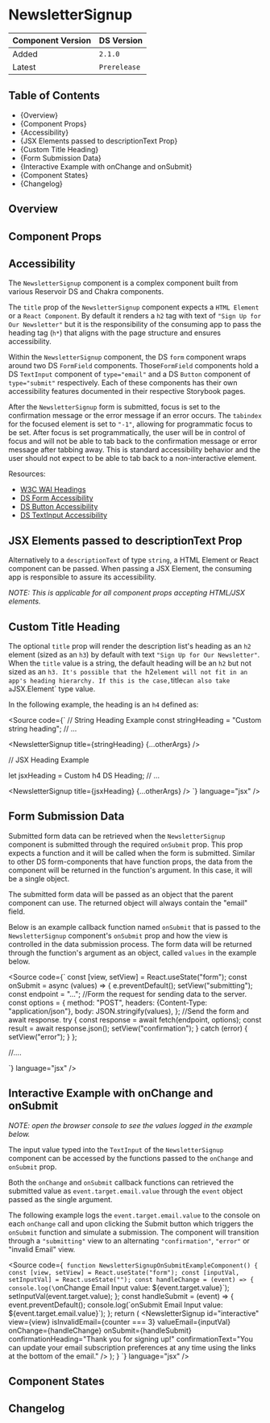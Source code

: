 

<Meta of={NewsletterSignupStories} />

# NewsletterSignup

| Component Version | DS Version   |
| ----------------- | ------------ |
| Added             | `2.1.0`      |
| Latest            | `Prerelease` |

## Table of Contents

- {<Link href="#overview" target="_self">Overview</Link>}
- {<Link href="#component-props" target="_self">Component Props</Link>}
- {<Link href="#accessibility" target="_self">Accessibility</Link>}
- {<Link href="#jsx-elements-passed-to-descriptiontext-prop">JSX Elements passed to descriptionText Prop</Link>}
- {<Link href="#custom-title-heading" target="_self">Custom Title Heading</Link>}
- {<Link href="#form-submission-data" target="_self">Form Submission Data</Link>}
- {<Link href="#interactive-example-with-onchange-and-onsubmit" target="_self">Interactive Example with onChange and onSubmit</Link>}
- {<Link href="#component-states" target="_self">Component States</Link>}
- {<Link href="#changelog" target="_self">Changelog</Link>}

## Overview

<Description of={NewsletterSignupStories} />

## Component Props

<Canvas of={NewsletterSignupStories.WithControls} />

<ArgTypes of={NewsletterSignupStories.WithControls} />

## Accessibility

The `NewsletterSignup` component is a complex component built from various
Reservoir DS and Chakra components.

The `title` prop of the `NewsletterSignup` component expects a `HTML Element` or
a `React Component`. By default it renders a `h2` tag with text of
`"Sign Up for Our Newsletter"` but it is the responsibility of the consuming app
to pass the heading tag (`h*`) that aligns with the page structure and ensures
accessibility.

Within the `NewsletterSignup` component, the DS `form` component wraps around
two DS `FormField` components. Those`FormField` components hold a DS `TextInput`
component of `type="email"` and a DS `Button` component of `type="submit"`
respectively. Each of these components has their own accessibility features
documented in their respective Storybook pages.

After the `NewsletterSignup` form is submitted, focus is set to the confirmation
message or the error message if an error occurs. The `tabindex` for the focused
element is set to `"-1"`, allowing for programmatic focus to be set. After focus
is set programmatically, the user will be in control of focus and will not be
able to tab back to the confirmation message or error message after tabbing
away. This is standard accessibility behavior and the user should not expect to
be able to tab back to a non-interactive element.

Resources:

- [W3C WAI Headings](https://www.w3.org/WAI/tutorials/page-structure/headings/)
- [DS Form Accessibility](../?path=/docs/components-form-elements-form--docs#accessibility)
- [DS Button Accessibility](../?path=/docs/components-form-elements-button--docs#accessibility)
- [DS TextInput Accessibility](../?path=/docs/components-form-elements-textinput--docs#accessibility)

## JSX Elements passed to descriptionText Prop

Alternatively to a `descriptionText` of type `string`, a HTML Element or React
component can be passed. When passing a JSX Element, the consuming app is
responsible to assure its accessibility.

_NOTE: This is applicable for all component props accepting HTML/JSX elements._

<Canvas of={NewsletterSignupStories.DescriptionUsingJSXElements} />

## Custom Title Heading

The optional `title` prop will render the description list's heading as an `h2`
element (sized as an `h3`) by default with text `"Sign Up for Our Newsletter"`.
When the `title` value is a string, the default heading will be an `h2` but not
sized as an `h3. It's possible that the `h2`element will not fit in an app's heading hierarchy. If this is the case,`title`can also take a`JSX.Element`
type value.

In the following example, the heading is an `h4` defined as:

<Source
  code={`
// String Heading Example
const stringHeading = "Custom string heading";
// ...

<NewsletterSignup title={stringHeading} {...otherArgs} />

// JSX Heading Example

let jsxHeading = <Heading level="h4">Custom h4 DS Heading</Heading>;
// ...

<NewsletterSignup title={jsxHeading} {...otherArgs} />
`} language="jsx" />

<Canvas of={NewsletterSignupStories.CustomHeadings} />

## Form Submission Data

Submitted form data can be retrieved when the `NewsletterSignup` component is
submitted through the required `onSubmit` prop. This prop expects a function and
it will be called when the form is submitted. Similar to other DS
form-components that have function props, the data from the component will be
returned in the function's argument. In this case, it will be a single object.

The submitted form data will be passed as an object that the parent component
can use. The returned object will always contain the "email" field.

Below is an example callback function named `onSubmit` that is passed to the
`NewsletterSignup` component's `onSubmit` prop and how the view is controlled in
the data submission process. The form data will be returned through the
function's argument as an object, called `values` in the example below.

<Source 
  code={`
const [view, setView] = React.useState("form");
const onSubmit = async (values) => {
  e.preventDefault();
  setView("submitting");
  const endpoint = "...";
  //Form the request for sending data to the server.
  const options = {
    method: "POST",
    headers: {Content-Type: "application/json"},
    body: JSON.stringify(values),
  };
  //Send the form and await response.
  try {
    const response = await fetch(endpoint, options);
    const result = await response.json();
    setView("confirmation");
  } catch (error) {
    setView("error");
  }
};

//....

<NewsletterSignup onChange={onChange} onSubmit={onSubmit} view={view} />

`}
language="jsx"
/>

## Interactive Example with onChange and onSubmit

_NOTE: open the browser console to see the values logged in the example below._

The input value typed into the `TextInput` of the `NewsletterSignup` component
can be accessed by the functions passed to the `onChange` and `onSubmit` prop.

Both the `onChange` and `onSubmit` callback functions can retrieved the
submitted value as `event.target.email.value` through the `event` object passed
as the single argument.

The following example logs the `event.target.email.value` to the console on each
`onChange` call and upon clicking the Submit button which triggers the
`onSubmit` function and simulate a submission. The component will transition
through a `"submitting"` view to an alternating `"confirmation"`, `"error"` or
"invalid Email" view.

<Source
  code={`
function NewsletterSignupOnSubmitExampleComponent() {
  const [view, setView] = React.useState("form");
  const [inputVal, setInputVal] = React.useState("");
  const handleChange = (event) => {
    console.log(\`onChange Email Input value: \${event.target.value}\`);
    setInputVal(event.target.value);
  };
  const handleSubmit = (event) => {
    event.preventDefault();
    console.log(\`onSubmit Email Input value: \${event.target.email.value}\`);
  };
  return (
    <NewsletterSignup
    id="interactive"
    view={view}
    isInvalidEmail={counter === 3}
    valueEmail={inputVal}
    onChange={handleChange}
    onSubmit={handleSubmit}
    confirmationHeading="Thank you for signing up!"
    confirmationText="You can update your email subscription preferences at any time using the links at the bottom of the email."
    />
  );
} `}
  language="jsx"
/>

<Canvas of={NewsletterSignupStories.NewsletterSignupOnSubmitExample} />

## Component States

<Canvas of={NewsletterSignupStories.ComponentStates} />

## Changelog

<ComponentChangelogTable changelogData={changelogData} />
